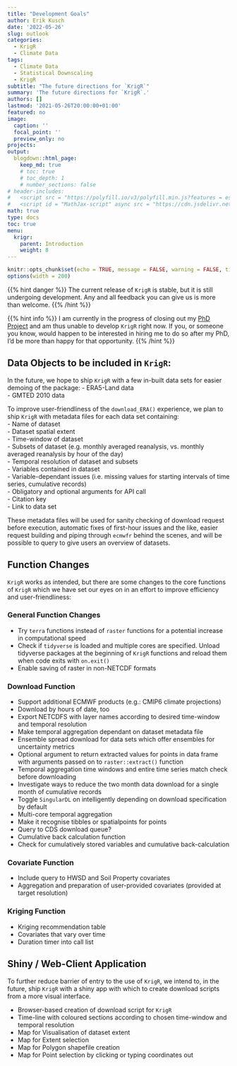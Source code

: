 ```yaml
---
title: "Development Goals"
author: Erik Kusch
date: '2022-05-26'
slug: outlook
categories:
  - KrigR
  - Climate Data
tags:
  - Climate Data
  - Statistical Downscaling
  - KrigR
subtitle: "The future directions for `KrigR`"
summary: 'The future directions for `KrigR`.'
authors: []
lastmod: '2021-05-26T20:00:00+01:00'
featured: no
image:
  caption: ''
  focal_point: ''
  preview_only: no
projects: 
output:
  blogdown::html_page:
    keep_md: true
    # toc: true
    # toc_depth: 1
    # number_sections: false
# header-includes:
#   <script src = "https://polyfill.io/v3/polyfill.min.js?features = es6"></script>
#   <script id = "MathJax-script" async src = "https://cdn.jsdelivr.net/npm/mathjax@3/es5/tex-mml-chtml.js"></script>
math: true
type: docs
toc: true 
menu:
  krigr:
    parent: Introduction
    weight: 8
---
```


```r
knitr::opts_chunk$set(echo = TRUE, message = FALSE, warning = FALSE, tidy = 'styler', tidy.opts = list(strict = TRUE), fig.width = 15, fig.height = 8)
options(width = 200)
```

{{% hint danger %}}
The current release of `KrigR` is stable, but it is still undergoing development. Any and all feedback you can give us is more than welcome.
{{% /hint %}}

{{% hint info %}}
I am currently in the progress of closing out my [PhD Project](/project/phd-packages/) and am thus unable to develop `KrigR` right now. If you, or someone you know, would happen to be interested in hiring me to do so after my PhD, I'd be more than happy for that opportunity.
{{% /hint %}}


## Data Objects to be included in `KrigR`:

In the future, we hope to ship `KrigR` with a few in-built data sets for easier demoing of the package: 
- ERA5-Land data  
- GMTED 2010 data  

To improve user-friendliness of the `download_ERA()` experience, we plan to ship `KrigR` with metadata files for each data set containing:  
- Name of dataset  
- Dataset spatial extent  
- Time-window of dataset  
- Subsets of dataset (e.g. monthly averaged reanalysis, vs. monthly averaged reanalysis by hour of the day)  
- Temporal resolution of dataset and subsets  
- Variables contained in dataset  
- Variable-dependant issues (i.e. missing values for starting intervals of time series, cumulative records)  
- Obligatory and optional arguments for API call  
- Citation key  
- Link to data set  

These metadata files will be used for sanity checking of download request before execution, automatic fixes of first-hour issues and the like, easier request building and piping through `ecmwfr` behind the scenes, and will be possible to query to give users an overview of datasets.

## Function Changes

`KrigR` works as intended, but there are some changes to the core functions of `KrigR` which we have set our eyes on in an effort to improve efficiency and user-friendliness:  

### General Function Changes
- Try `terra` functions instead of `raster` functions for a potential increase in computational speed  
- Check if `tidyverse` is loaded and multiple cores are specified. Unload tidyverse packages at the beginning of `KrigR` functions and reload them when code exits with `on.exit()`
- Enable saving of raster in non-NETCDF formats  

### Download Function

- Support additional ECMWF products (e.g.: CMIP6 climate projections)  
- Download by hours of date, too  
- Export NETCDFS with layer names according to desired time-window and temporal resolution  
- Make temporal aggregation dependant on dataset metadata file  
- Ensemble spread download for data sets which offer ensembles for uncertainty metrics  
- Optional argument to return extracted values for points in data frame with arguments passed on to `raster::extract()` function  
- Temporal aggregation time windows and entire time series match check before downloading  
- Investigate ways to reduce the two month data download for a single month of cumulative records  
- Toggle `SingularDL` on intelligently depending on download specification by default  
- Multi-core temporal aggregation  
- Make it recognise tibbles or spatialpoints for points  
- Query to CDS download queue?  
- Cumulative back calculation function  
- Check for cumulatively stored variables and cumulative back-calculation  

### Covariate Function	

- Include query to HWSD and Soil Property covariates  
- Aggregation and preparation of user-provided covariates (provided at target resolution)  
	
### Kriging Function

- Kriging recommendation table  
- Covariates that vary over time  
- Duration timer into call list  
	
## Shiny / Web-Client Application

To further reduce barrier of entry to the use of `KrigR`, we intend to, in the future, ship `KrigR` with a shiny app with which to create download scripts from a more visual interface.

- Browser-based creation of download script for `KrigR`  
- Time-line with coloured sections according to chosen time-window and temporal resolution  
- Map for Visualisation of dataset extent  
- Map for Extent selection  
- Map for Polygon shapefile creation  
- Map for Point selection by clicking or typing coordinates out  

